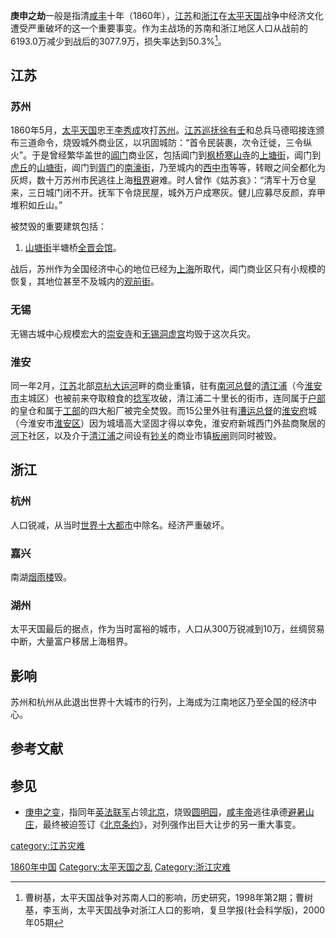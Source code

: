 '''庚申之劫'''一般是指清[[咸丰_(年号)|咸丰]]十年（1860年），[[江苏|江苏]]和[[浙江|浙江]]在[[太平天国|太平天国]]战争中经济文化遭受严重破坏的这一个重要事变。作为主战场的苏南和浙江地区人口从战前的6193.0万减少到战后的3077.9万，损失率达到50.3%<ref>曹树基，太平天国战争对苏南人口的影响，历史研究，1998年第2期；曹树基，李玉尚，太平天国战争对浙江人口的影响，复旦学报(社会科学版)，2000年05期</ref>。

== 江苏 ==
===苏州===
{{main|苏州阊门大火}}
1860年5月，[[太平天国|太平天国]]忠王[[李秀成|李秀成]]攻打[[苏州|苏州]]。[[江苏巡抚|江苏巡抚]][[徐有壬|徐有壬]]和总兵马德昭接连颁布三道命令，烧毁城外商业区，以巩固城防：“首令民装裹，次令迁徙，三令纵火”。于是曾经繁华盖世的[[阊门|阊门]]商业区，包括阊门到[[枫桥|枫桥]][[寒山寺|寒山寺]]的[[上塘街|上塘街]]，阊门到[[虎丘|虎丘]]的[[山塘街|山塘街]]，阊门到[[胥门|胥门]]的[[南濠街|南濠街]]，乃至城内的[[西中市|西中市]]等等，转眼之间全都化为灰烬，数十万苏州市民逃往上海[[租界|租界]]避难。时人曾作《姑苏哀》：“清军十万仓皇来，三日城门闭不开。抚军下令烧民屋，城外万户成寒灰。健儿应募尽反颜，弃甲堆积如丘山。”

被焚毁的重要建筑包括：
#[[山塘街|山塘街]]半塘桥[[全晋会馆|全晋会馆]]。

战后，苏州作为全国经济中心的地位已经为[[上海|上海]]所取代，阊门商业区只有小规模的恢复，其地位甚至不及城内的[[观前街|观前街]]。

=== 无锡 ===
无锡古城中心规模宏大的[[崇安寺_(无锡)|崇安寺]]和[[无锡洞虚宫|无锡洞虚宫]]均毁于这次兵灾。

=== 淮安 ===
同一年2月，[[江苏|江苏]]北部[[京杭大运河|京杭大运河]]畔的商业重镇，驻有[[南河总督|南河总督]]的[[清江浦|清江浦]]（今[[淮安市|淮安市]]主城区）也被前来夺取粮食的[[捻军|捻军]]攻破，清江浦二十里长的街市，连同属于[[户部|户部]]的皇仓和属于[[工部|工部]]的四大船厂被完全焚毁。而15公里外驻有[[漕运总督|漕运总督]]的[[淮安府|淮安府]]城（今淮安市[[淮安区|淮安区]]）因为城墙高大坚固才得以幸免，淮安府新城西门外盐商聚居的[[河下|河下]]社区，以及介于[[清江浦|清江浦]]之间设有[[钞关|钞关]]的商业市镇[[板闸|板闸]]则同时被毁。

== 浙江 ==
===杭州===
人口锐减，从当时[[世界十大都市|世界十大都市]]中除名。经济严重破坏。

===嘉兴===
南湖[[烟雨楼|烟雨楼]]毁。

===湖州===
太平天国最后的据点，作为当时富裕的城市，人口从300万锐减到10万，丝绸贸易中断，大量富户移居上海租界。

==影响==
苏州和杭州从此退出世界十大城市的行列，上海成为江南地区乃至全国的经济中心。

== 参考文献 ==
{{Reflist}}

== 参见 ==
* [[庚申之变|庚申之变]]，指同年[[英法联军|英法联军]]占领[[北京|北京]]，烧毁[[圆明园|圆明园]]，[[咸丰帝|咸丰帝]]逃往承德[[避暑山庄|避暑山庄]]，最终被迫签订《[[北京条约|北京条约]]》，对列强作出巨大让步的另一重大事变。

[[Category:1860年中国|]]
[[Category:太平天国之乱|Category:太平天国之乱]]
[[category:江苏灾难|category:江苏灾难]]
[[Category:浙江灾难|Category:浙江灾难]]